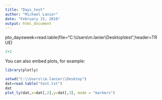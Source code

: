 ---
title: "Days_test"
author: "Michael Lanier"
date: "February 15, 2016"
output: html_document
---

pto_daysweek=read.table(file="C:\\Users\\m.lanier\\Desktop\\test",header=TRUE)

```{r, warning=FALSE, echo=FALSE, comment="",message=FALSE}


2+2

```

You can also embed plots, for example:

```{r, echo=FALSE, comment="",echo=FALSE}
library(plotly)

setwd("C:\\Users\\m.lanier\\Desktop")
dat=read.table("test.txt")
dat
plot_ly(dat,x=dat[,2],y=dat[,3], mode = "markers")
```

